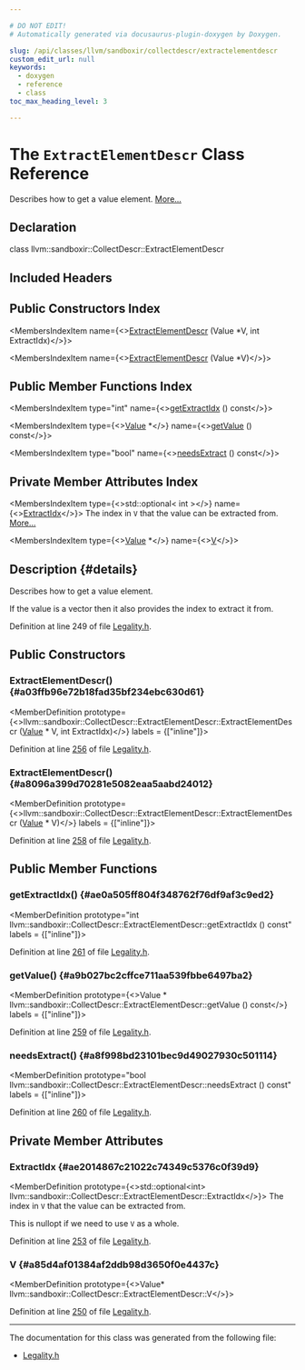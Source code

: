 ```yaml
---

# DO NOT EDIT!
# Automatically generated via docusaurus-plugin-doxygen by Doxygen.

slug: /api/classes/llvm/sandboxir/collectdescr/extractelementdescr
custom_edit_url: null
keywords:
  - doxygen
  - reference
  - class
toc_max_heading_level: 3

---
```





# The `ExtractElementDescr` Class Reference

<DoxygenPage pluginConfig={pluginConfig}>

Describes how to get a value element. <a href="#details">More...</a>

## Declaration

<CodeBlock>class llvm::sandboxir::CollectDescr::ExtractElementDescr</CodeBlock>

## Included Headers

<IncludesList>
<IncludesListItem
  filePath="llvm/Transforms/Vectorize/SandboxVectorizer/Legality.h"
  permalink="/docs/api/files/include/include/llvm/include/llvm/transforms/include/llvm/transforms/vectorize/include/llvm/transforms/vectorize/sandboxvectorizer/legality-h"
  isLocal="true" />
</IncludesList>

## Public Constructors Index

<MembersIndex>

<MembersIndexItem
  name={<><a href="#a03ffb96e72b18fad35bf234ebc630d61">ExtractElementDescr</a> (Value &#42;V, int ExtractIdx)</>}>
</MembersIndexItem>

<MembersIndexItem
  name={<><a href="#a8096a399d70281e5082eaa5aabd24012">ExtractElementDescr</a> (Value &#42;V)</>}>
</MembersIndexItem>

</MembersIndex>

## Public Member Functions Index

<MembersIndex>

<MembersIndexItem
  type="int"
  name={<><a href="#ae0a505ff804f348762f76df9af3c9ed2">getExtractIdx</a> () const</>}>
</MembersIndexItem>

<MembersIndexItem
  type={<><a href="/docs/api/classes/llvm/sandboxir/value">Value</a> &#42;</>}
  name={<><a href="#a9b027bc2cffce711aa539fbbe6497ba2">getValue</a> () const</>}>
</MembersIndexItem>

<MembersIndexItem
  type="bool"
  name={<><a href="#a8f998bd23101bec9d49027930c501114">needsExtract</a> () const</>}>
</MembersIndexItem>

</MembersIndex>

## Private Member Attributes Index

<MembersIndex>

<MembersIndexItem
  type={<>std::optional&lt; int &gt;</>}
  name={<><a href="#ae2014867c21022c74349c5376c0f39d9">ExtractIdx</a></>}>
The index in <code>V</code> that the value can be extracted from. <a href="#ae2014867c21022c74349c5376c0f39d9">More...</a>
</MembersIndexItem>

<MembersIndexItem
  type={<><a href="/docs/api/classes/llvm/sandboxir/value">Value</a> &#42;</>}
  name={<><a href="#a85d4af01384af2ddb98d3650f0e4437c">V</a></>}>
</MembersIndexItem>

</MembersIndex>

## Description {#details}

Describes how to get a value element.

If the value is a vector then it also provides the index to extract it from.

Definition at line 249 of file <a href="/docs/api/files/include/include/llvm/include/llvm/transforms/include/llvm/transforms/vectorize/include/llvm/transforms/vectorize/sandboxvectorizer/legality-h">Legality.h</a>.

<SectionDefinition>

## Public Constructors

### ExtractElementDescr() {#a03ffb96e72b18fad35bf234ebc630d61}

<MemberDefinition
  prototype={<>llvm::sandboxir::CollectDescr::ExtractElementDescr::ExtractElementDescr (<a href="/docs/api/classes/llvm/sandboxir/value">Value</a> &#42; V, int ExtractIdx)</>}
  labels = {["inline"]}>

Definition at line <a href="/docs/api/files/include/include/llvm/include/llvm/transforms/include/llvm/transforms/vectorize/include/llvm/transforms/vectorize/sandboxvectorizer/legality-h/#l00256">256</a> of file <a href="/docs/api/files/include/include/llvm/include/llvm/transforms/include/llvm/transforms/vectorize/include/llvm/transforms/vectorize/sandboxvectorizer/legality-h">Legality.h</a>.
</MemberDefinition>

### ExtractElementDescr() {#a8096a399d70281e5082eaa5aabd24012}

<MemberDefinition
  prototype={<>llvm::sandboxir::CollectDescr::ExtractElementDescr::ExtractElementDescr (<a href="/docs/api/classes/llvm/sandboxir/value">Value</a> &#42; V)</>}
  labels = {["inline"]}>

Definition at line <a href="/docs/api/files/include/include/llvm/include/llvm/transforms/include/llvm/transforms/vectorize/include/llvm/transforms/vectorize/sandboxvectorizer/legality-h/#l00258">258</a> of file <a href="/docs/api/files/include/include/llvm/include/llvm/transforms/include/llvm/transforms/vectorize/include/llvm/transforms/vectorize/sandboxvectorizer/legality-h">Legality.h</a>.
</MemberDefinition>

</SectionDefinition>

<SectionDefinition>

## Public Member Functions

### getExtractIdx() {#ae0a505ff804f348762f76df9af3c9ed2}

<MemberDefinition
  prototype="int llvm::sandboxir::CollectDescr::ExtractElementDescr::getExtractIdx () const"
  labels = {["inline"]}>

Definition at line <a href="/docs/api/files/include/include/llvm/include/llvm/transforms/include/llvm/transforms/vectorize/include/llvm/transforms/vectorize/sandboxvectorizer/legality-h/#l00261">261</a> of file <a href="/docs/api/files/include/include/llvm/include/llvm/transforms/include/llvm/transforms/vectorize/include/llvm/transforms/vectorize/sandboxvectorizer/legality-h">Legality.h</a>.
</MemberDefinition>

### getValue() {#a9b027bc2cffce711aa539fbbe6497ba2}

<MemberDefinition
  prototype={<>Value &#42; llvm::sandboxir::CollectDescr::ExtractElementDescr::getValue () const</>}
  labels = {["inline"]}>

Definition at line <a href="/docs/api/files/include/include/llvm/include/llvm/transforms/include/llvm/transforms/vectorize/include/llvm/transforms/vectorize/sandboxvectorizer/legality-h/#l00259">259</a> of file <a href="/docs/api/files/include/include/llvm/include/llvm/transforms/include/llvm/transforms/vectorize/include/llvm/transforms/vectorize/sandboxvectorizer/legality-h">Legality.h</a>.
</MemberDefinition>

### needsExtract() {#a8f998bd23101bec9d49027930c501114}

<MemberDefinition
  prototype="bool llvm::sandboxir::CollectDescr::ExtractElementDescr::needsExtract () const"
  labels = {["inline"]}>

Definition at line <a href="/docs/api/files/include/include/llvm/include/llvm/transforms/include/llvm/transforms/vectorize/include/llvm/transforms/vectorize/sandboxvectorizer/legality-h/#l00260">260</a> of file <a href="/docs/api/files/include/include/llvm/include/llvm/transforms/include/llvm/transforms/vectorize/include/llvm/transforms/vectorize/sandboxvectorizer/legality-h">Legality.h</a>.
</MemberDefinition>

</SectionDefinition>

<SectionDefinition>

## Private Member Attributes

### ExtractIdx {#ae2014867c21022c74349c5376c0f39d9}

<MemberDefinition
  prototype={<>std::optional&lt;int&gt; llvm::sandboxir::CollectDescr::ExtractElementDescr::ExtractIdx</>}>
The index in <code>V</code> that the value can be extracted from.

This is nullopt if we need to use <code>V</code> as a whole.

Definition at line <a href="/docs/api/files/include/include/llvm/include/llvm/transforms/include/llvm/transforms/vectorize/include/llvm/transforms/vectorize/sandboxvectorizer/legality-h/#l00253">253</a> of file <a href="/docs/api/files/include/include/llvm/include/llvm/transforms/include/llvm/transforms/vectorize/include/llvm/transforms/vectorize/sandboxvectorizer/legality-h">Legality.h</a>.
</MemberDefinition>

### V {#a85d4af01384af2ddb98d3650f0e4437c}

<MemberDefinition
  prototype={<>Value&#42; llvm::sandboxir::CollectDescr::ExtractElementDescr::V</>}>

Definition at line <a href="/docs/api/files/include/include/llvm/include/llvm/transforms/include/llvm/transforms/vectorize/include/llvm/transforms/vectorize/sandboxvectorizer/legality-h/#l00250">250</a> of file <a href="/docs/api/files/include/include/llvm/include/llvm/transforms/include/llvm/transforms/vectorize/include/llvm/transforms/vectorize/sandboxvectorizer/legality-h">Legality.h</a>.
</MemberDefinition>

</SectionDefinition>

<hr/>

The documentation for this class was generated from the following file:

<ul>
<li><a href="/docs/api/files/include/include/llvm/include/llvm/transforms/include/llvm/transforms/vectorize/include/llvm/transforms/vectorize/sandboxvectorizer/legality-h">Legality.h</a></li>
</ul>

</DoxygenPage>
